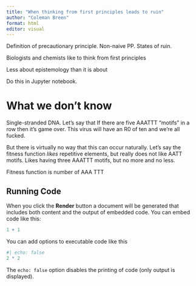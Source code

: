 ```yaml
---
title: "When thinking from first principles leads to ruin"
author: "Coleman Breen"
format: html
editor: visual
---
```


Definition of precautionary principle. Non-naive PP. States of ruin.

Biologists and chemists like to think from first principles

Less about epistemology than it is about

Do this in Jupyter notebook.

# What we don't know

Single-stranded DNA. Let's say that If there are five AAATTT "motifs" in a row then it's game over. This virus will have an R0 of ten and we're all fucked.

But there is virtually no way that this can occur naturally. Let's say the fitness function *likes* repetitive elements, but really does not like AATT motifs. Likes having three AAATTT motifs, but no more and no less.

Fitness function is number of AAA TTT

## Running Code

When you click the **Render** button a document will be generated that includes both content and the output of embedded code. You can embed code like this:

```r
1 + 1
```

You can add options to executable code like this

```r
#| echo: false
2 * 2
```

The `echo: false` option disables the printing of code (only output is displayed).
